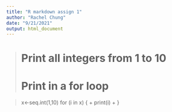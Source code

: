 ---
title: "R markdown assign 1"
author: "Rachel Chung"
date: "9/21/2021"
output: html_document
---

> # Print all integers from 1 to 10
> # Print in a for loop

> x<-seq.int(1,10)
> for (i in x) {
+     print(i)
+ }
